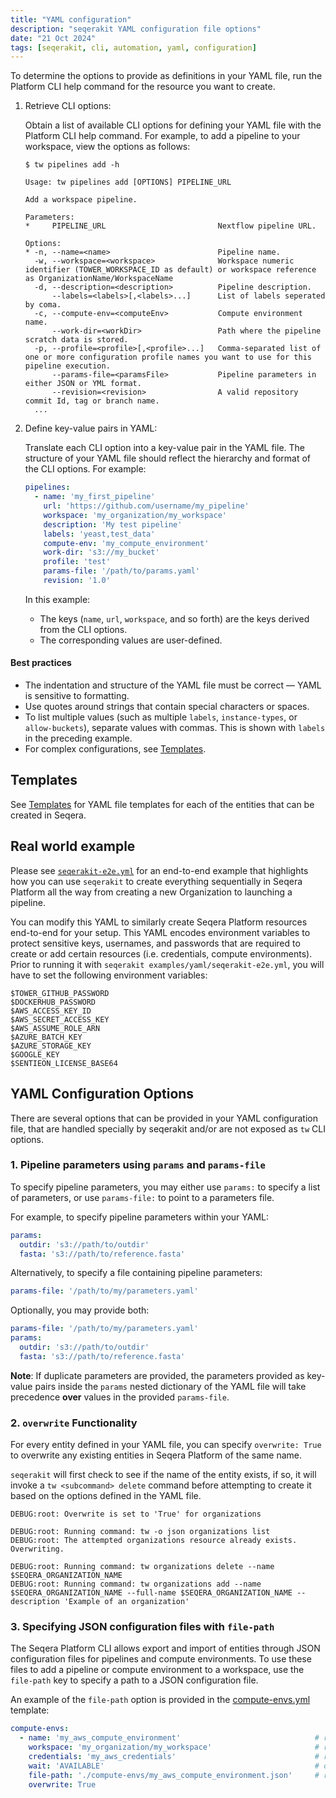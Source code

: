 ```yaml
---
title: "YAML configuration"
description: "seqerakit YAML configuration file options"
date: "21 Oct 2024"
tags: [seqerakit, cli, automation, yaml, configuration]
---
```


To determine the options to provide as definitions in your YAML file, run the Platform CLI help command for the resource you want to create.

1. Retrieve CLI options:

    Obtain a list of available CLI options for defining your YAML file with the Platform CLI help command. For example, to add a pipeline to your workspace, view the options as follows:

    ```console
    $ tw pipelines add -h

    Usage: tw pipelines add [OPTIONS] PIPELINE_URL

    Add a workspace pipeline.

    Parameters:
    *     PIPELINE_URL                         Nextflow pipeline URL.

    Options:
    * -n, --name=<name>                        Pipeline name.
      -w, --workspace=<workspace>              Workspace numeric identifier (TOWER_WORKSPACE_ID as default) or workspace reference as OrganizationName/WorkspaceName
      -d, --description=<description>          Pipeline description.
          --labels=<labels>[,<labels>...]      List of labels seperated by coma.
      -c, --compute-env=<computeEnv>           Compute environment name.
          --work-dir=<workDir>                 Path where the pipeline scratch data is stored.
      -p, --profile=<profile>[,<profile>...]   Comma-separated list of one or more configuration profile names you want to use for this pipeline execution.
          --params-file=<paramsFile>           Pipeline parameters in either JSON or YML format.
          --revision=<revision>                A valid repository commit Id, tag or branch name.
      ...
    ```

1. Define key-value pairs in YAML:

    Translate each CLI option into a key-value pair in the YAML file. The structure of your YAML file should reflect the hierarchy and format of the CLI options. For example:

    ```yaml
    pipelines:
      - name: 'my_first_pipeline'
        url: 'https://github.com/username/my_pipeline'
        workspace: 'my_organization/my_workspace'
        description: 'My test pipeline'
        labels: 'yeast,test_data'
        compute-env: 'my_compute_environment'
        work-dir: 's3://my_bucket'
        profile: 'test'
        params-file: '/path/to/params.yaml'
        revision: '1.0'
    ```

    In this example:

    - The keys (`name`, `url`, `workspace`, and so forth) are the keys derived from the CLI options.
    - The corresponding values are user-defined.

#### Best practices
 
- The indentation and structure of the YAML file must be correct — YAML is sensitive to formatting.
- Use quotes around strings that contain special characters or spaces.
- To list multiple values (such as multiple `labels`, `instance-types`, or `allow-buckets`), separate values with commas. This is shown with `labels` in the preceding example.
- For complex configurations, see [Templates](./templates.mdx).

## Templates

See [Templates](./templates.mdx) for YAML file templates for each of the entities that can be created in Seqera.

## Real world example

Please see [`seqerakit-e2e.yml`](./examples/yaml/seqerakit-e2e.yml) for an end-to-end example that highlights how you can use `seqerakit` to create everything sequentially in Seqera Platform all the way from creating a new Organization to launching a pipeline.

You can modify this YAML to similarly create Seqera Platform resources end-to-end for your setup. This YAML encodes environment variables to protect sensitive keys, usernames, and passwords that are required to create or add certain resources (i.e. credentials, compute environments). Prior to running it with `seqerakit examples/yaml/seqerakit-e2e.yml`, you will have to set the following environment variables:

```console
$TOWER_GITHUB_PASSWORD
$DOCKERHUB_PASSWORD
$AWS_ACCESS_KEY_ID
$AWS_SECRET_ACCESS_KEY
$AWS_ASSUME_ROLE_ARN
$AZURE_BATCH_KEY
$AZURE_STORAGE_KEY
$GOOGLE_KEY
$SENTIEON_LICENSE_BASE64
```

## YAML Configuration Options

There are several options that can be provided in your YAML configuration file, that are handled specially by seqerakit and/or are not exposed as `tw` CLI options.

### 1. Pipeline parameters using `params` and `params-file`

To specify pipeline parameters, you may either use `params:` to specify a list of parameters, or use `params-file:` to point to a parameters file.

For example, to specify pipeline parameters within your YAML:

```yaml
params:
  outdir: 's3://path/to/outdir'
  fasta: 's3://path/to/reference.fasta'
```

Alternatively, to specify a file containing pipeline parameters:

```yaml
params-file: '/path/to/my/parameters.yaml'
```

Optionally, you may provide both:

```yaml
params-file: '/path/to/my/parameters.yaml'
params:
  outdir: 's3://path/to/outdir'
  fasta: 's3://path/to/reference.fasta'
```

**Note**: If duplicate parameters are provided, the parameters provided as key-value pairs inside the `params` nested dictionary of the YAML file will take precedence **over** values in the provided `params-file`.

### 2. `overwrite` Functionality

For every entity defined in your YAML file, you can specify `overwrite: True` to overwrite any existing entities in Seqera Platform of the same name.

`seqerakit` will first check to see if the name of the entity exists, if so, it will invoke a `tw <subcommand> delete` command before attempting to create it based on the options defined in the YAML file.

```console
DEBUG:root: Overwrite is set to 'True' for organizations

DEBUG:root: Running command: tw -o json organizations list
DEBUG:root: The attempted organizations resource already exists. Overwriting.

DEBUG:root: Running command: tw organizations delete --name $SEQERA_ORGANIZATION_NAME
DEBUG:root: Running command: tw organizations add --name $SEQERA_ORGANIZATION_NAME --full-name $SEQERA_ORGANIZATION_NAME --description 'Example of an organization'
```

### 3. Specifying JSON configuration files with `file-path`

The Seqera Platform CLI allows export and import of entities through JSON configuration files for pipelines and compute environments. To use these files to add a pipeline or compute environment to a workspace, use the `file-path` key to specify a path to a JSON configuration file.

An example of the `file-path` option is provided in the [compute-envs.yml](./templates/compute-envs.yml) template:

```yaml
compute-envs:
  - name: 'my_aws_compute_environment'                              # required
    workspace: 'my_organization/my_workspace'                       # required
    credentials: 'my_aws_credentials'                               # required
    wait: 'AVAILABLE'                                               # optional
    file-path: './compute-envs/my_aws_compute_environment.json'     # required
    overwrite: True
```
